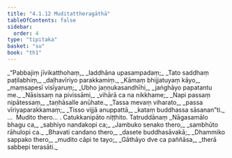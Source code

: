 ```yaml
---
title: "4.1.12 Muditattheragāthā"
tableOfContents: false
sidebar:
  order: 4
type: "tipitaka"
basket: "su"
book: "th1"
---
```



<DynamicBreadcrumb />

<Division number="311" book="th1">

<Paragraph number="558" type="verses" book="th1">
_“Pabbajiṃ jīvikatthohaṃ,_  
_laddhāna upasampadaṃ;_  
_Tato saddhaṃ paṭilabhiṃ,_  
_daḷhavīriyo parakkamiṃ._  

</Paragraph>

</Division>
<Division number="312" book="th1">

<Paragraph number="559" type="verses" book="th1">
_Kāmaṃ bhijjatuyaṃ kāyo,_  
_maṃsapesī visīyaruṃ;_  
_Ubho jaṇṇukasandhīhi,_  
_jaṅghāyo papatantu me._  

</Paragraph>

</Division>
<Division number="313" book="th1">

<Paragraph number="560" type="verses" book="th1">
_Nāsissaṃ na pivissāmi,_  
_vihārā ca na nikkhame;_  
_Napi passaṃ nipātessaṃ,_  
_taṇhāsalle anūhate._  

</Paragraph>

</Division>
<Division number="314" book="th1">

<Paragraph number="561" type="verses" book="th1">
_Tassa mevaṃ viharato,_  
_passa vīriyaparakkamaṃ;_  
_Tisso vijjā anuppattā,_  
_kataṃ buddhassa sāsanan”ti._  


</Paragraph>
</Division>

<Paragraph number="562" type="center" book="th1">
…  Mudito thero… .



</Paragraph>

<Paragraph number="563" type="center" book="th1">
Catukkanipāto niṭṭhito.



</Paragraph>

<Paragraph number="564" type="center" book="th1">
Tatruddānaṃ


</Paragraph>

<Paragraph number="565" type="verses" book="th1">
_Nāgasamālo bhagu ca,_  
_sabhiyo nandakopi ca;_  
_Jambuko senako thero,_  
_sambhūto rāhulopi ca._  

</Paragraph>

<Paragraph number="566" type="verses" book="th1">
_Bhavati candano thero,_  
_dasete buddhasāvakā;_  
_Dhammiko sappako thero,_  
_mudito cāpi te tayo;_  
_Gāthāyo dve ca paññāsa,_  
_therā sabbepi terasāti._
</Paragraph>